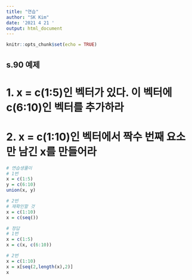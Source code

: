 ```yaml
---
title: "연습"
author: "SK Kim"
date: '2021 4 21 '
output: html_document
---
```


```r
knitr::opts_chunk$set(echo = TRUE)
```

## s.90 예제
# 1. x = c(1:5)인 벡터가 있다. 이 벡터에 c(6:10)인 벡터를 추가하라
# 2. x = c(1:10)인 벡터에서 짝수 번째 요소만 남긴 x를 만들어라

```r
# 연습생풀이
# 1번
x = c(1:5)
y = c(6:10)
union(x, y)

# 2번
# 재확인할 것
x = c(1:10)
x = c(seq())

# 정답
# 1번
x = c(1:5)
x = c(x, c(6:10))

# 2번
x = c(1:10)
x = x[seq(2,length(x),2)]
x
```

##

```r
```